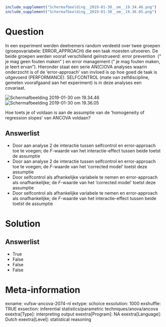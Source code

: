 ```r
include_supplement("Schermafbeelding__2019-01-30__om__19.34.46.png")
include_supplement("Schermafbeelding__2019-01-30__om__19.36.05.png")
```

Question
========
In een experiment werden deelnemers random verdeeld over twee groepen
(groepsvariabele: ERROR\_APPROACH) die een taak moesten uitvoeren. De
beide groepen werden vooraf verschillend geïnstrueerd: error prevention
 (“ je mag geen fouten maken” ) en error management (“ je mag fouten
maken, je leert ervan”). Hieronder staat een serie AN(C)OVA analyses
waarin onderzocht is of de ‘error-approach’ van invloed is op hoe goed
de taak is uitgevoerd (PERFORMANCE). SELFCONTROL (mate van
zelfdiscipline, gemeten voorafgaand aan het experiment) is in deze
analyses een covariaat.  
  
<img src="Schermafbeelding__2019-01-30__om__19.34.46.png"
class="fr-fic fr-dii tvcss_2"
alt="Schermafbeelding 2019-01-30 om 19.34.46" /><img src="Schermafbeelding__2019-01-30__om__19.36.05.png"
class="fr-fic fr-dii tvcss_3"
alt="Schermafbeelding 2019-01-30 om 19.36.05" />  
  
Hoe toets je of voldaan is aan de assumptie van de ‘homogeneity of
regression slopes’ van ANCOVA voldaan?

Answerlist
----------
* Door aan analyse 2 de interactie tussen selfcontrol en error-approach
  toe te voegen; de *F*-waarde van het interactie-effect tussen beide
  toetst de assumptie
* Door aan analyse 2 de interactie tussen selfcontrol en error-approach
  toe te voegen; de *F*-waarde van het ‘corrected model’ toetst deze
  assumptie
* Door selfcontrol als afhankelijke variabele te nemen en error-approach
  als onafhankelijke; de *F*-waarde van het ‘corrected model’ toetst deze
  assumptie
* Door selfcontrol als afhankelijke variabele te nemen en error-approach
  als onafhankelijke; de *F*-waarde van het interactie-effect tussen beide
  toetst de assumptie

Solution
========










Answerlist
----------
* True
* False
* False
* False

Meta-information
================
exname: vufsw-ancova-2074-nl
extype: schoice
exsolution: 1000
exshuffle: TRUE
exsection: inferential statistics/parametric techniques/anova/ancova
exextra[Type]: interpreting output
exextra[Program]: NA
exextra[Language]: Dutch
exextra[Level]: statistical reasoning

